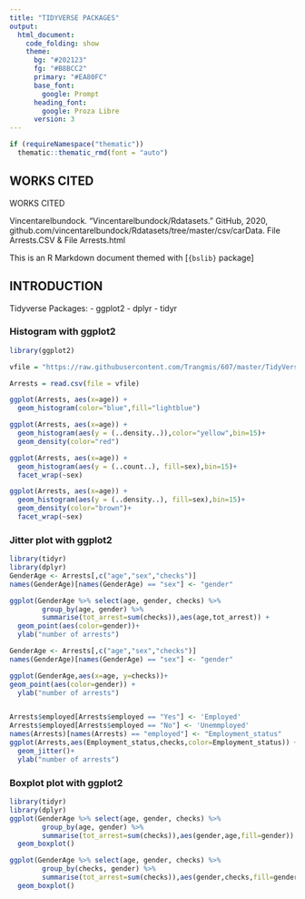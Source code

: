 ---
title: "TIDYVERSE PACKAGES"
output: 
  html_document:
    code_folding: show
    theme:
      bg: "#202123"
      fg: "#B8BCC2"
      primary: "#EA80FC"
      base_font:
        google: Prompt
      heading_font:
        google: Proza Libre
      version: 3
---

```{r setup, include=FALSE}
if (requireNamespace("thematic")) 
  thematic::thematic_rmd(font = "auto")
```

## WORKS CITED

WORKS CITED

Vincentarelbundock. “Vincentarelbundock/Rdatasets.” GitHub, 2020, github.com/vincentarelbundock/Rdatasets/tree/master/csv/carData. File Arrests.CSV & File Arrests.html

This is an R Markdown document themed with [`{bslib}` package]

## INTRODUCTION {.tabset .tabset-pills}
Tidyverse Packages:
- ggplot2
- dplyr
- tidyr

### Histogram with ggplot2

```{r}
library(ggplot2)

vfile = "https://raw.githubusercontent.com/Trangmis/607/master/TidyVerse-CREATE/Arrests.csv"

Arrests = read.csv(file = vfile)

ggplot(Arrests, aes(x=age)) + 
  geom_histogram(color="blue",fill="lightblue")

ggplot(Arrests, aes(x=age)) + 
  geom_histogram(aes(y = (..density..)),color="yellow",bin=15)+
  geom_density(color="red")

ggplot(Arrests, aes(x=age)) + 
  geom_histogram(aes(y = (..count..), fill=sex),bin=15)+
  facet_wrap(~sex)

ggplot(Arrests, aes(x=age)) + 
  geom_histogram(aes(y = (..density..), fill=sex),bin=15)+
  geom_density(color="brown")+
  facet_wrap(~sex)
```

### Jitter plot with ggplot2

```{r}
library(tidyr)
library(dplyr)
GenderAge <- Arrests[,c("age","sex","checks")]
names(GenderAge)[names(GenderAge) == "sex"] <- "gender"

ggplot(GenderAge %>% select(age, gender, checks) %>%
        group_by(age, gender) %>%
        summarise(tot_arrest=sum(checks)),aes(age,tot_arrest)) + 
  geom_point(aes(color=gender))+
  ylab("number of arrests")

GenderAge <- Arrests[,c("age","sex","checks")]
names(GenderAge)[names(GenderAge) == "sex"] <- "gender"

ggplot(GenderAge,aes(x=age, y=checks))+
geom_point(aes(color=gender)) +
  ylab("number of arrests")


Arrests$employed[Arrests$employed == "Yes"] <- 'Employed'
Arrests$employed[Arrests$employed == "No"] <- 'Unemmployed'
names(Arrests)[names(Arrests) == "employed"] <- "Employment_status"
ggplot(Arrests,aes(Employment_status,checks,color=Employment_status)) + 
  geom_jitter()+
  ylab("number of arrests")
```

### Boxplot plot with ggplot2

```{r}
library(tidyr)
library(dplyr)
ggplot(GenderAge %>% select(age, gender, checks) %>%
        group_by(age, gender) %>%
        summarise(tot_arrest=sum(checks)),aes(gender,age,fill=gender)) + 
  geom_boxplot()

ggplot(GenderAge %>% select(age, gender, checks) %>%
        group_by(checks, gender) %>%
        summarise(tot_arrest=sum(checks)),aes(gender,checks,fill=gender)) + 
  geom_boxplot()

```
